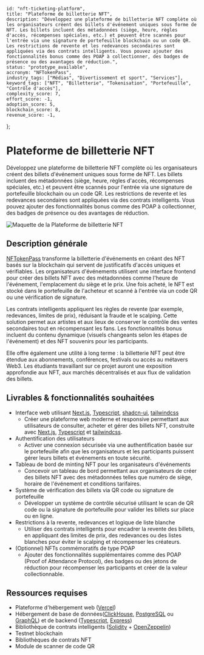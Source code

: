     id: "nft-ticketing-platform",
    title: "Plateforme de billetterie NFT",
    description: "Développez une plateforme de billetterie NFT complète où les organisateurs créent des billets d'événement uniques sous forme de NFT. Les billets incluent des métadonnées (siège, heure, règles d'accès, récompenses spéciales, etc.) et peuvent être scannés pour l'entrée via une signature de portefeuille blockchain ou un code QR. Les restrictions de revente et les redevances secondaires sont appliquées via des contrats intelligents. Vous pouvez ajouter des fonctionnalités bonus comme des POAP à collectionner, des badges de présence ou des avantages de réduction.",
    status: "prototype_available",
    accronym: "NFTokenPass",
    industry_tags: ["Médias", "Divertissement et sport", "Services"],
    keyword_tags: ["NFT", "Billetterie", "Tokenisation", "Portefeuille", "Contrôle d'accès"],
    complexity_score: 7,
    effort_score: -1,
    adoption_score: 5,
    blockchain_score: 8,
    revenue_score: -1,
};

# Plateforme de billetterie NFT

Développez une plateforme de billetterie NFT complète où les organisateurs créent des billets d'événement uniques sous forme de NFT. Les billets incluent des métadonnées (siège, heure, règles d'accès, récompenses spéciales, etc.) et peuvent être scannés pour l'entrée via une signature de portefeuille blockchain ou un code QR. Les restrictions de revente et les redevances secondaires sont appliquées via des contrats intelligents. Vous pouvez ajouter des fonctionnalités bonus comme des POAP à collectionner, des badges de présence ou des avantages de réduction.

![Maquette de la Plateforme de billetterie NFT](/images/project/nft-ticketing-platform.jpg)

## Description générale

[NFTokenPass](https://nftokenpass.monark.io) transforme la billetterie d'événements en créant des NFT basés sur la blockchain qui servent de justificatifs d'accès uniques et vérifiables. Les organisateurs d'événements utilisent une interface frontend pour créer des billets NFT avec des métadonnées comme l'heure de l'événement, l'emplacement du siège et le prix. Une fois acheté, le NFT est stocké dans le portefeuille de l'acheteur et scanné à l'entrée via un code QR ou une vérification de signature.

Les contrats intelligents appliquent les règles de revente (par exemple, redevances, limites de prix), réduisant la fraude et le scalping. Cette solution permet aux artistes et aux lieux de conserver le contrôle des ventes secondaires tout en récompensant les fans. Les fonctionnalités bonus incluent du contenu dynamique (visuels changeants selon les étapes de l'événement) et des NFT souvenirs pour les participants.

Elle offre également une utilité à long terme : la billetterie NFT peut être étendue aux abonnements, conférences, festivals ou accès au métavers Web3. Les étudiants travaillant sur ce projet auront une exposition approfondie aux NFT, aux marchés décentralisés et aux flux de validation des billets.

## Livrables & fonctionnalités souhaitées

- Interface web utilisant [Next.js](https://nextjs.org/), [Typescript](https://www.typescriptlang.org/), [shadcn-ui](https://ui.shadcn.com/), [tailwindcss](https://tailwindcss.com/)  
   - Créer une plateforme web moderne et responsive permettant aux utilisateurs de consulter, acheter et gérer des billets NFT, construite avec [Next.js](https://nextjs.org/), [Typescript](https://www.typescriptlang.org/) et [tailwindcss](https://tailwindcss.com/).
- Authentification des utilisateurs  
   - Activer une connexion sécurisée via une authentification basée sur le portefeuille afin que les organisateurs et les participants puissent gérer leurs billets et événements en toute sécurité.
- Tableau de bord de minting NFT pour les organisateurs d'événements  
   - Concevoir un tableau de bord permettant aux organisateurs de créer des billets NFT avec des métadonnées telles que numéro de siège, horaire de l'événement et conditions tarifaires.
- Système de vérification des billets via QR code ou signature de portefeuille  
   - Développer un système de contrôle sécurisé utilisant le scan de QR code ou la signature de portefeuille pour valider les billets sur place ou en ligne.
- Restrictions à la revente, redevances et logique de liste blanche  
   - Utiliser des contrats intelligents pour encadrer la revente des billets, en appliquant des limites de prix, des redevances ou des listes blanches pour éviter le scalping et récompenser les créateurs.
- (Optionnel) NFTs commémoratifs de type POAP  
   - Ajouter des fonctionnalités supplémentaires comme des POAP (Proof of Attendance Protocol), des badges ou des jetons de réduction pour récompenser les participants et créer de la valeur collectionnable.


## Ressources requises

- Plateforme d'hébergement web ([Vercel](https://www.vercel.com/))
- Hébergement de base de données([ClickHouse](https://clickhouse.com/), [PostgreSQL](https://www.postgresql.org/) ou [GraphQL](https://graphql.org/)) et de backend ([Typescript](https://www.typescriptlang.org/), [Express](https://expressjs.com/))
- Bibliothèque de contrats intelligents ([Solidity](https://soliditylang.org/) + [OpenZeppelin](https://www.openzeppelin.com/))
- Testnet blockchain
- Bibliothèques de contrats NFT
- Module de scanner de code QR